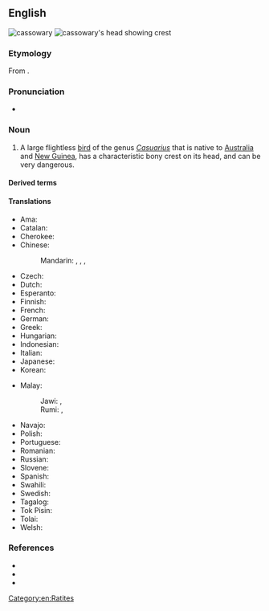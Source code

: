 ==English==
[[Image:Casuarius casuarius - double-wattled cassowary.jpg|thumb|cassowary]]
[[Image:Cassowary head frontal.jpg|thumb|cassowary's head showing crest]]

===Etymology===
From {{etyl|ms|en}} {{m|ms|kasuari}}.

===Pronunciation===
* {{a|US}} {{IPA|en|/ˈkæs.ə.ˌwɛɹ.i/}}

===Noun===
{{en-noun|cassowaries}}

# A large flightless [[bird]] of the genus ''[[Casuarius]]'' that is native to [[Australia]] and [[New Guinea]], has a characteristic bony crest on its head, and can be very dangerous.

====Derived terms====
{{der3|en
|double-wattled cassowary
|dwarf cassowary
|Bennett's cassowary
|northern cassowary
|single-wattled cassowary
|cassowary plum
|cassowary tree
|two-wattled cassowary
|southern cassowary}}

====Translations====
{{trans-top|a large flightless bird of the genus Casuarius}}
* Ama: {{t|amm|aipiyoi}}
* Catalan: {{t|ca|casuari|m}}
* Cherokee: {{t|chr|ᏄᎩᏂ ᎬᎾ}}
* Chinese:
*: Mandarin: {{t|cmn|鶴鴕|sc=Hani}}, {{t|cmn|鹤鸵|tr=hètuó|sc=Hani}}, {{t+|cmn|食火雞|sc=Hani}}, {{t+|cmn|食火鸡|tr=shíhuǒjī|sc=Hani}}
* Czech: {{t+|cs|kasuár|m}}
* Dutch: {{t+|nl|kasuaris|m}}
* Esperanto: {{t|eo|kazuaro}}
* Finnish: {{t+|fi|kasuaari}}
* French: {{t+|fr|casoar|m}}
* German: {{t+|de|Kasuar|m}}
* Greek: {{t+|el|κασουάριο|n}}
* Hungarian: {{t+|hu|kazuár}}
* Indonesian: {{t+|id|kasuari}}
* Italian: {{t+|it|casuario|m}}
* Japanese: {{t|ja|火食い鳥|tr=ひくいどり, hikuidori}}
* Korean: {{t|ko|화식조|sc=Kore}}
{{trans-mid}}
* Malay:
*: Jawi: {{t|ms|کاسواري|sc=Arab}}, {{t|ms|سواري|sc=Arab}}
*: Rumi: {{t|ms|kasuari}}, {{t|ms|suari}}
* Navajo: {{t|nv|tsídiitsoh bikʼos naashchʼąąʼí}}
* Polish: {{t+|pl|kazuar|m}}
* Portuguese: {{t|pt|casuar|m}}
* Romanian: {{t+|ro|cazuar|m}}
* Russian: {{t+|ru|казуа́р|m}}
* Slovene: {{t+|sl|kazuar|m}}
* Spanish: {{t+|es|casuario|m}}
* Swahili: {{t|sw|kasowari}}
* Swedish: {{t+|sv|kasuar|c}}
* Tagalog: {{t|tl|kaswaryo}}
* Tok Pisin: {{t|tpi|muruk}}
* Tolai: {{t|ksd|murup}}
* Welsh: {{t|cy|casowari|m}}
{{trans-bottom}}

===References===
* {{pedia}}
* {{specieslite|Casuarius|i=1}}
* {{comcatlite|Casuarius|i=1}}

[[Category:en:Ratites]]